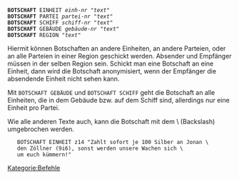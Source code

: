 <tt>'''BOTSCHAFT''' EINHEIT ''einh-nr'' "''text''"<br />
'''BOTSCHAFT''' PARTEI ''partei-nr'' "''text''"<br />
'''BOTSCHAFT''' SCHIFF ''schiff-nr'' "''text''"<br />
'''BOTSCHAFT''' GEBÄUDE ''gebäude-nr'' "''text''"<br />
'''BOTSCHAFT''' REGION "''text''"</tt>

Hiermit können Botschaften an andere Einheiten, an andere Parteien, oder an alle Parteien in einer Region geschickt werden. Absender und Empfänger müssen in der selben Region sein. Schickt man eine Botschaft an eine Einheit, dann wird die Botschaft anonymisiert, wenn der Empfänger die absendende Einheit nicht sehen kann.

Mit <tt>BOTSCHAFT GEBÄUDE</tt> und <tt>BOTSCHAFT SCHIFF</tt> geht die Botschaft an alle Einheiten, die in dem Gebäude bzw. auf dem Schiff sind, allerdings nur eine Einheit pro Partei.

Wie alle anderen Texte auch, kann die Botschaft mit dem \ (Backslash) umgebrochen werden.

    BOTSCHAFT EINHEIT z14 "Zahlt sofort je 100 Silber an Jonan \
    den Zöllner (9i6), sonst werden unsere Wachen sich \
    um euch kümmern!"


[[Kategorie:Befehle]]